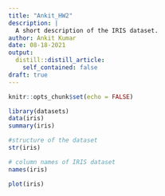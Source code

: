 ```yaml
---
title: "Ankit_HW2"
description: |
  A short description of the IRIS dataset.
author: Ankit Kumar
date: 08-18-2021
output:
  distill::distill_article:
    self_contained: false
draft: true
---
```



```r
knitr::opts_chunk$set(echo = FALSE)
```

```r
library(datasets)
data(iris)
summary(iris)
```
```r
#structure of the dataset
str(iris)
```
```r
# column names of IRIS dataset
names(iris)
```
```r
plot(iris)
```

